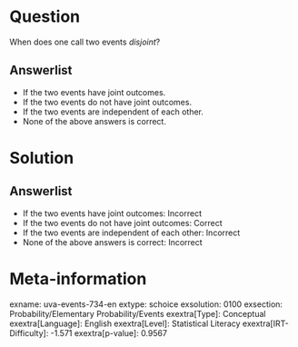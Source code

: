 Question
========

When does one call two events *disjoint*?

Answerlist
----------

* If the two events have joint outcomes.
* If the two events do not have joint outcomes.
* If the two events are independent of each other.
* None of the above answers is correct.

Solution
========

Answerlist
----------

* If the two events have joint outcomes: Incorrect
* If the two events do not have joint outcomes: Correct
* If the two events are independent of each other: Incorrect
* None of the above answers is correct: Incorrect

Meta-information
================
exname: uva-events-734-en
extype: schoice
exsolution: 0100
exsection: Probability/Elementary Probability/Events
exextra[Type]: Conceptual
exextra[Language]: English
exextra[Level]: Statistical Literacy
exextra[IRT-Difficulty]: -1.571
exextra[p-value]: 0.9567
